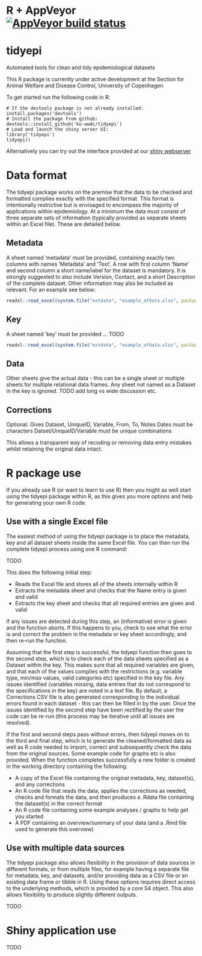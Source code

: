 <!-- badges: start -->
# R + AppVeyor [![AppVeyor build status](https://ci.appveyor.com/api/projects/status/github/ku-awdc/tidyepi?branch=master&svg=true)](https://ci.appveyor.com/project/ku-awdc/tidyepi)
<!-- badges: end -->

# tidyepi
Automated tools for clean and tidy epidemiological datasets

This R package is currently under active development at the Section for Animal Welfare and Disease Control, University of Copenhagen

To get started run the following code in R:

	# If the devtools package is not already installed:
	install.packages('devtools')
	# Install the package from github:
	devtools::install_github('ku-awdc/tidyepi')
	# Load and launch the shiny server UI:
	library('tidyepi')
	tidyepi()
	
Alternatively you can try out the interface provided at our [shiny webserver]()


# Data format

The tidyepi package works on the premise that the data to be checked and formatted complies exactly with the specified format.  This format is intentionally restrictive but is envisaged to encompass the majority of applications within epidemiology.  At a minimum the data must consist of three separate sets of information (typically provided as separate sheets within an Excel file).  These are detailed below.

## Metadata

A sheet named 'metadata' must be provided, containing exactly two columns with names 'Metadata' and 'Text'.  A row with first column 'Name' and second column a short name/label for the dataset is mandatory. It is strongly suggested to also include Version, Contact, and a short Description of the complete dataset.  Other information may also be included as relevant.  For an example see below:

```r
readxl::read_excel(system.file("extdata", "example_afdata.xlsx", package = "tidyepi"), 'metadata')
```

## Key

A sheet named 'key' must be provided ... TODO

```r
readxl::read_excel(system.file("extdata", "example_afdata.xlsx", package = "tidyepi"), 'key')
```


## Data

Other sheets give the actual data - this can be a single sheet or multiple sheets for multiple relational data frames.  Any sheet not named as a Dataset in the key is ignored. TODO add long vs wide discussion etc.


## Corrections

Optional.  Gives Dataset, UniqueID, Variable, From, To, Notes
Dates must be characters
Datset/UniqueID/Variable must be unique combinations

This allows a transparent way of recoding or removing data entry mistakes whilst retaining the original data intact.


# R package use

If you already use R (or want to learn to use R) then you might as well start using the tidyepi package within R, as this gives you more options and help for generating your own R code.

## Use with a single Excel file

The easiest method of using the tidyepi package is to place the metadata, key and all dataset sheets inside the same Excel file. You can then run the complete tidyepi process using one R command:

TODO

This does the following initial step:

* Reads the Excel file and stores all of the sheets internally within R
* Extracts the metadata sheet and checks that the Name entry is given and valid
* Extracts the key sheet and checks that all required entries are given and valid

If any issues are detected during this step, an (informative) error is given and the function aborts.  If this happens to you, check to see what the error is and correct the problem in the metadata or key sheet accordingly, and then re-run the function.

Assuming that the first step is successful, the tidyepi function then goes to the second step, which is to check each of the data sheets specified as a Dataset within the key. This makes sure that all required variables are given, and that each of the values complies with the restrictions (e.g. variable type, min/max values, valid categories etc) specified in the key file. Any issues identified (variables missing, data entries that do not correspond to the specifications in the key) are noted in a text file. By default, a Corrections CSV file is also generated corresponding to the individual errors found in each dataset - this can then be filled in by the user.  Once the issues identified by the second step have been rectified by the user the code can be re-run (this process may be iterative until all issues are resolved).

If the first and second steps pass without errors, then tidyepi moves on to the third and final step, which is to generate the cleaned/formatted data as well as R code needed to import, correct and subsequently check the data from the original sources.  Some example code for graphs etc is also provided.  When the function completes successfully a new folder is created in the working directory containing the following:

* A copy of the Excel file containing the original metadata, key, dataset(s), and any corrections
* An R code file that reads the data, applies the corrections as needed, checks and formats the data, and then produces a .Rdata file containing the dataset(s) in the correct format
* An R code file containing some example analyses / graphs to help get you started
* A PDF containing an overview/summary of your data (and a .Rmd file used to generate this overview)


## Use with multiple data sources

The tidyepi package also allows flexibility in the provision of data sources in different formats, or from multiple files, for example having a separate file for metadata, key, and datasets, and/or providing data as a CSV file or an existing data frame or tibble in R.  Using these options requires direct access to the underlying methods, which is provided by a core S4 object.  This also allows flexibility to produce slightly different outputs.

TODO



# Shiny application use

TODO
